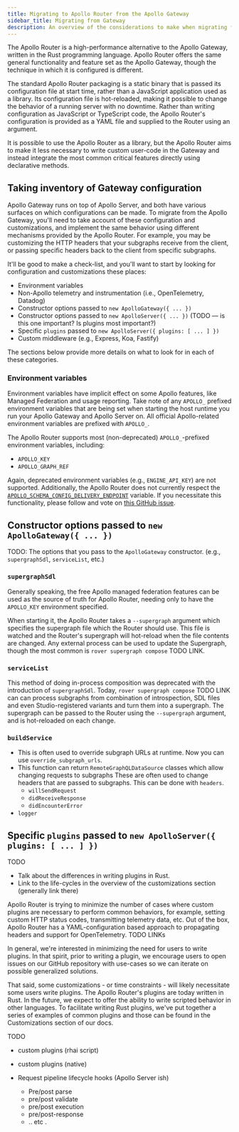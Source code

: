 ```yaml
---
title: Migrating to Apollo Router from the Apollo Gateway
sidebar_title: Migrating from Gateway
description: An overview of the considerations to make when migrating from Apollo Gateway to the Apollo Router.
---
```



The Apollo Router is a high-performance alternative to the Apollo Gateway, written in the Rust programming language.  Apollo Router offers the same general functionality and feature set as the Apollo Gateway, though the technique in which it is configured is different.

The standard Apollo Router packaging is a static binary that is passed its configuration file at start time, rather than a JavaScript application used as a library.  Its configuration file is hot-reloaded, making it possible to change the behavior of a running server with no downtime.  Rather than writing configuration as JavaScript or TypeScript code, the Apollo Router's configuration is provided as a YAML file and supplied to the Router using an argument.

It is possible to use the Apollo Router as a library, but the Apollo Router aims to make it less necessary to write custom user-code in the Gateway and instead integrate the most common critical features directly using declarative methods.

## Taking inventory of Gateway configuration

Apollo Gateway runs on top of Apollo Server, and both have various surfaces on which configurations can be made.  To migrate from the Apollo Gateway, you'll need to take account of these configuration and customizations, and implement the same behavior using different mechanisms provided by the Apollo Router.  For example, you may be customizing the HTTP headers that your subgraphs receive from the client, or passing specific headers back to the client from specific subgraphs.

It'll be good to make a check-list, and you'll want to start by looking for configuration and customizations these places:

- Environment variables
- Non-Apollo telemetry and instrumentation (i.e., OpenTelemetry, Datadog)
- Constructor options passed to `new ApolloGateway({ ... })`
- Constructor options passed to `new ApolloServer({ ... })` (TODO — is this one important? Is plugins most important?)
- Specific `plugins` passed to `new ApolloServer({ plugins: [ ... ] })`
- Custom middleware (e.g., Express, Koa, Fastify)

The sections below provide more details on what to look for in each of these categories.

### Environment variables

Environment variables have implicit effect on some Apollo features, like Managed Federation and usage reporting.  Take note of any `APOLLO_` prefixed environment variables that are being set when starting the host runtime you run your Apollo Gateway and Apollo Server on.  All official Apollo-related environment variables are prefixed with `APOLLO_`.

The Apollo Router supports most (non-deprecated) `APOLLO_`-prefixed environment variables, including:

- `APOLLO_KEY`
- `APOLLO_GRAPH_REF`

Again, deprecated environment variables (e.g., `ENGINE_API_KEY`) are not supported.  Additionally, the Apollo Router does not currently respect the [`APOLLO_SCHEMA_CONFIG_DELIVERY_ENDPOINT`](https://www.apollographql.com/docs/federation/managed-federation/uplink/#environment-variable) variable.  If you necessitate this functionality, please follow and vote on [this GitHub issue](https://github.com/apollographql/router/issues/692).

## Constructor options passed to `new ApolloGateway({ ... })`

TODO: The options that you pass to the `ApolloGateway` constructor.  (e.g., `supergraphSdl`, `serviceList`, etc.)

### `supergraphSdl`

Generally speaking, the free Apollo managed federation features can be used as the source of truth for Apollo Router, needing only to have the `APOLLO_KEY` environment specified.

When starting it, the Apollo Router takes a `--supergraph` argument which specifies the supergraph file which the Router should use.  This file is watched and the Router's supergraph will hot-reload when the file contents are changed.  Any external process can be used to update the Supergraph, though the most common is `rover supergraph compose` TODO LINK.

### `serviceList`

This method of doing in-process composition was deprecated with the introduction of `supergraphSdl`.  Today, `rover supergraph compose` TODO LINK can can process subgraphs from combination of introspection, SDL files and even Studio-registered variants and turn them into a supergraph.  The supergraph can be passed to the Router using the `--supergraph` argument, and is hot-reloaded on each change.  

### `buildService`

- This is often used to override subgraph URLs at runtime.  Now you can use `override_subgraph_urls`. 
- This function can return `RemoteGraphQLDataSource` classes which allow changing requests to subgraphs
  These are often used to change headers that are passed to subgraphs.  This can be done with `headers`.
  - `willSendRequest`
  - `didReceiveResponse`
  - `didEncounterError`
- `logger`

## Specific `plugins` passed to `new ApolloServer({ plugins: [ ... ] })`

TODO

- Talk about the differences in writing plugins in Rust.
- Link to the life-cycles in the overview of the customizations section (generally link there)

Apollo Router is trying to minimize the number of cases where custom plugins are necessary to perform common behaviors, for example, setting custom HTTP status codes, transmitting telemetry data, etc.  Out of the box, Apollo Router has a YAML-configuration based approach to propagating headers and support for OpenTelemetry. TODO LINKs

In general, we're interested in minimizing the need for users to write plugins. In that spirit, prior to writing a plugin, we encourage users to open issues on our GitHub repository with use-cases so we can iterate on possible generalized solutions.

That said, some customizations - or time constraints - will likely necessitate some users write plugins.  The Apollo Router's plugins are today written in Rust.  In the future, we expect to offer the ability to write scripted behavior in other languages.  To facilitate writing Rust plugins, we've put together a series of examples of common plugins and those can be found in the Customizations section of our docs.

TODO

  - custom plugins (rhai script)
  - custom plugins (native)

  - Request pipeline lifecycle hooks (Apollo Server ish)
    - Pre/post parse
    - pre/post validate
    - pre/post execution
    - pre/post-response
    - .. etc .